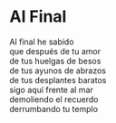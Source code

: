 # Al Final {-}


Al final he sabido<br>
que después de tu amor<br>
de tus huelgas de besos<br>
de tus ayunos de abrazos<br>
de tus desplantes baratos<br>
sigo aquí frente al mar<br>
demoliendo el recuerdo<br>
derrumbando tu templo<br>
